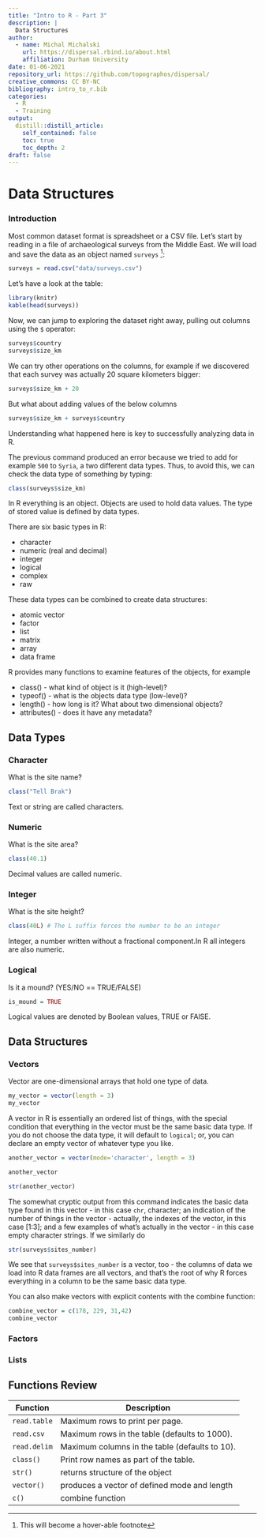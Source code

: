 ```yaml
---
title: "Intro to R - Part 3"
description: |
  Data Structures
author:
  - name: Michal Michalski
    url: https://dispersal.rbind.io/about.html
    affiliation: Durham University
date: 01-06-2021
repository_url: https://github.com/topographos/dispersal/
creative_commons: CC BY-NC
bibliography: intro_to_r.bib
categories:
  - R
  - Training
output:
  distill::distill_article:
    self_contained: false
    toc: true
    toc_depth: 2
draft: false
---
```


# Data Structures

### Introduction

Most common dataset format is spreadsheet or a CSV file. Let's start by reading in a file of archaeological surveys from the Middle East.
We will load and save the data as an object named `surveys` ^[This will become a hover-able footnote]:

```r

surveys = read.csv("data/surveys.csv")

```

Let's have a look at the table:

```r
library(knitr)
kable(head(surveys))
```



Now, we can jump to exploring the dataset right away, pulling out columns using the `$` operator:

```r

surveys$country
surveys$size_km

```

We can try other operations on the columns, for example if we discovered that each survey was actually 20 square kilometers bigger:

```r

surveys$size_km + 20

```

But what about adding values of the below columns

```r

surveys$size_km + surveys$country

```

Understanding what happened here is key to successfully analyzing data in R.

The previous command produced an error because we tried to add for example `500` to `Syria`, a two different data types.
Thus, to avoid this, we can  check the data type of something by typing:

```r
class(surveys$size_km)
```

In R everything is an object.
Objects are used to hold data values.
The type of stored value is defined by data types.

There are six basic types in R:

* character
* numeric (real and decimal)
* integer
* logical
* complex
* raw

These data types can be combined to create data structures:

* atomic vector
* factor
* list
* matrix
* array
* data frame

R provides many functions to examine features of the objects, for example

* class() - what kind of object is it (high-level)?
* typeof() - what is the objects data type (low-level)?
* length() - how long is it? What about two dimensional objects?
* attributes() - does it have any metadata?

## Data Types

### Character

What is the site name?

```r
class("Tell Brak")
```

Text or string are called characters.

### Numeric

What is the site area?

```r
class(40.1)
```

Decimal values are called numeric.

### Integer

What is the site height?

```r
class(40L) # The L suffix forces the number to be an integer
```

Integer, a number written without a fractional component.In R all integers are also numeric.

### Logical

Is it a mound? (YES/NO == TRUE/FALSE)

```r
is_mound = TRUE
```

Logical values are denoted by Boolean values, TRUE or FAlSE.

## Data Structures
### Vectors

Vector are one-dimensional arrays that hold one type of data.

```r
my_vector = vector(length = 3)
my_vector
```

A vector in R is essentially an ordered list of things, with the special condition that everything in the vector must be the same basic data type. If you do not choose the data type, it will default to `logical`; or, you can declare an empty vector of whatever type you like.


```r
another_vector = vector(mode='character', length = 3)

another_vector

str(another_vector)

```

The somewhat cryptic output from this command indicates the basic data type found in this vector - in this case `chr`, character; an indication of the number of things in the vector - actually, the indexes of the vector, in this case [1:3]; and a few examples of what’s actually in the vector - in this case empty character strings. If we similarly do

```r
str(surveys$sites_number)
```

We see that `surveys$sites_number` is a vector, too - the columns of data we load into R data frames are all vectors, and that’s the root of why R forces everything in a column to be the same basic data type.

You can also make vectors with explicit contents with the combine function:

```r
combine_vector = c(178, 229, 31,42)
combine_vector
```

### Factors
### Lists



## Functions Review
::: l-body-outset
| Function         | Description                                    |
|------------------|------------------------------------------------|
| `read.table`     | Maximum rows to print per page.                |
| `read.csv`       | Maximum rows in the table (defaults to 1000).  |
| `read.delim`     | Maximum columns in the table (defaults to 10). |
| `class()`        | Print row names as part of the table.          |
| `str()`          | returns structure of the object                |
| `vector()`       | produces a vector of defined mode and length   |
| `c()`            | combine function                               |
:::




